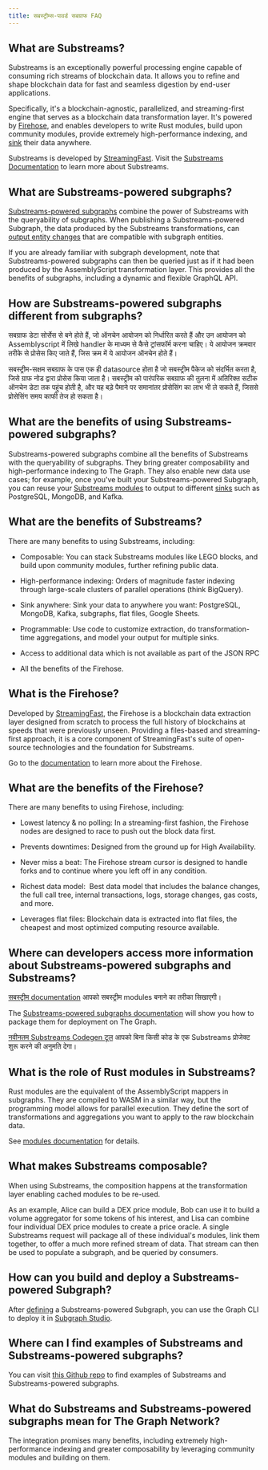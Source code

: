 ```yaml
---
title: सबस्ट्रीम्स-पावर्ड सबग्राफ FAQ
---
```


## What are Substreams?

Substreams is an exceptionally powerful processing engine capable of consuming rich streams of blockchain data. It allows you to refine and shape blockchain data for fast and seamless digestion by end-user applications.

Specifically, it's a blockchain-agnostic, parallelized, and streaming-first engine that serves as a blockchain data transformation layer. It's powered by [Firehose](https://firehose.streamingfast.io/), and enables developers to write Rust modules, build upon community modules, provide extremely high-performance indexing, and [sink](/substreams/developing/sinks/sinks/) their data anywhere.

Substreams is developed by [StreamingFast](https://www.streamingfast.io/). Visit the [Substreams Documentation](/substreams/introduction/) to learn more about Substreams.

## What are Substreams-powered subgraphs?

[Substreams-powered subgraphs](/sps/introduction/) combine the power of Substreams with the queryability of subgraphs. When publishing a Substreams-powered Subgraph, the data produced by the Substreams transformations, can [output entity changes](https://github.com/streamingfast/substreams-sink-entity-changes/blob/develop/substreams-entity-change/src/tables.rs) that are compatible with subgraph entities.

If you are already familiar with subgraph development, note that Substreams-powered subgraphs can then be queried just as if it had been produced by the AssemblyScript transformation layer. This provides all the benefits of subgraphs, including a dynamic and flexible GraphQL API.

## How are Substreams-powered subgraphs different from subgraphs?

सबग्राफ डेटा सोर्सेस से बने होते हैं, जो ऑनचेन आयोजन को निर्धारित करते हैं और उन आयोजन को Assemblyscript में लिखे handler के माध्यम से कैसे ट्रांसफॉर्म करना चाहिए। ये आयोजन क्रमवार तरीके से प्रोसेस किए जाते हैं, जिस क्रम में ये आयोजन ऑनचेन होते हैं।

सबस्ट्रीम-सक्षम सबग्राफ के पास एक ही datasource होता है जो सबस्ट्रीम पैकेज को संदर्भित करता है, जिसे ग्राफ नोड द्वारा प्रोसेस किया जाता है। सबस्ट्रीम को पारंपरिक सबग्राफ की तुलना में अतिरिक्त सटीक ऑनचेन डेटा तक पहुंच होती है, और यह बड़े पैमाने पर समानांतर प्रोसेसिंग का लाभ भी ले सकते हैं, जिससे प्रोसेसिंग समय काफी तेज हो सकता है।

## What are the benefits of using Substreams-powered subgraphs?

Substreams-powered subgraphs combine all the benefits of Substreams with the queryability of subgraphs. They bring greater composability and high-performance indexing to The Graph. They also enable new data use cases; for example, once you've built your Substreams-powered Subgraph, you can reuse your [Substreams modules](https://docs.substreams.dev/reference-material/substreams-components/modules#modules) to output to different [sinks](https://substreams.streamingfast.io/reference-and-specs/manifests#sink) such as PostgreSQL, MongoDB, and Kafka.

## What are the benefits of Substreams?

There are many benefits to using Substreams, including:

- Composable: You can stack Substreams modules like LEGO blocks, and build upon community modules, further refining public data.

- High-performance indexing: Orders of magnitude faster indexing through large-scale clusters of parallel operations (think BigQuery).

- Sink anywhere: Sink your data to anywhere you want: PostgreSQL, MongoDB, Kafka, subgraphs, flat files, Google Sheets.

- Programmable: Use code to customize extraction, do transformation-time aggregations, and model your output for multiple sinks.

- Access to additional data which is not available as part of the JSON RPC

- All the benefits of the Firehose.

## What is the Firehose?

Developed by [StreamingFast](https://www.streamingfast.io/), the Firehose is a blockchain data extraction layer designed from scratch to process the full history of blockchains at speeds that were previously unseen. Providing a files-based and streaming-first approach, it is a core component of StreamingFast's suite of open-source technologies and the foundation for Substreams.

Go to the [documentation](https://firehose.streamingfast.io/) to learn more about the Firehose.

## What are the benefits of the Firehose?

There are many benefits to using Firehose, including:

- Lowest latency & no polling: In a streaming-first fashion, the Firehose nodes are designed to race to push out the block data first.

- Prevents downtimes: Designed from the ground up for High Availability.

- Never miss a beat: The Firehose stream cursor is designed to handle forks and to continue where you left off in any condition.

- Richest data model:  Best data model that includes the balance changes, the full call tree, internal transactions, logs, storage changes, gas costs, and more.

- Leverages flat files: Blockchain data is extracted into flat files, the cheapest and most optimized computing resource available.

## Where can developers access more information about Substreams-powered subgraphs and Substreams?

[सबस्ट्रीम documentation](/substreams/introduction/) आपको सबस्ट्रीम modules बनाने का तरीका सिखाएगी।

The [Substreams-powered subgraphs documentation](/sps/introduction/) will show you how to package them for deployment on The Graph.

[नवीनतम Substreams Codegen टूल](https://streamingfastio.medium.com/substreams-codegen-no-code-tool-to-bootstrap-your-project-a11efe0378c6) आपको बिना किसी कोड के एक Substreams प्रोजेक्ट शुरू करने की अनुमति देगा।

## What is the role of Rust modules in Substreams?

Rust modules are the equivalent of the AssemblyScript mappers in subgraphs. They are compiled to WASM in a similar way, but the programming model allows for parallel execution. They define the sort of transformations and aggregations you want to apply to the raw blockchain data.

See [modules documentation](https://docs.substreams.dev/reference-material/substreams-components/modules#modules) for details.

## What makes Substreams composable?

When using Substreams, the composition happens at the transformation layer enabling cached modules to be re-used.

As an example, Alice can build a DEX price module, Bob can use it to build a volume aggregator for some tokens of his interest, and Lisa can combine four individual DEX price modules to create a price oracle. A single Substreams request will package all of these individual's modules, link them together, to offer a much more refined stream of data. That stream can then be used to populate a subgraph, and be queried by consumers.

## How can you build and deploy a Substreams-powered Subgraph?

After [defining](/sps/introduction/) a Substreams-powered Subgraph, you can use the Graph CLI to deploy it in [Subgraph Studio](https://thegraph.com/studio/).

## Where can I find examples of Substreams and Substreams-powered subgraphs?

You can visit [this Github repo](https://github.com/pinax-network/awesome-substreams) to find examples of Substreams and Substreams-powered subgraphs.

## What do Substreams and Substreams-powered subgraphs mean for The Graph Network?

The integration promises many benefits, including extremely high-performance indexing and greater composability by leveraging community modules and building on them.
